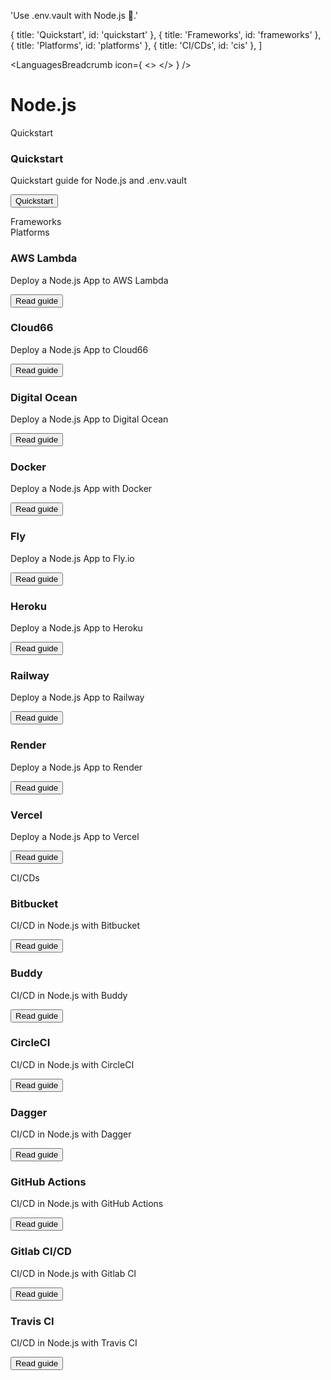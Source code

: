 

  'Use .env.vault with Node.js 🚀.'

  { title: 'Quickstart', id: 'quickstart' },
  { title: 'Frameworks', id: 'frameworks' },
  { title: 'Platforms', id: 'platforms' },
  { title: 'CI/CDs', id: 'cis' },
]

<LanguagesBreadcrumb icon={
  <>
    <NodeIcon className="h-9 w-9 text-[#339933]"/>
  </>
} />
# Node.js
<GuideHeading lead={description} />

<div className="my-16 xl:max-w-none">
  <Heading level={2} id="quickstart">
    Quickstart
  </Heading>
  <div className="not-prose mt-4 grid grid-cols-1 gap-x-6 gap-y-10 border-t border-zinc-900/5 pt-10 dark:border-white/5 sm:grid-cols-2 xl:max-w-none xl:grid-cols-3">
    <div key="quickstart" className="flex flex-row-reverse gap-6">
      <div className="flex-auto">
        <h3 className="text-sm font-semibold text-zinc-900 dark:text-white">
          Quickstart
        </h3>
        <p className="mt-1 text-sm text-zinc-600 dark:text-zinc-400">Quickstart guide for Node.js and .env.vault</p>
        <p className="mt-4"><Button href="/docs/quickstart" variant="text" arrow="right">Quickstart</Button></p>
      </div>
      <NodeIcon className="h-9 w-9 text-[#339933]"/>
    </div>
  </div>
  <Heading level={2} id="frameworks">
    Frameworks
  </Heading>
  <div className="not-prose mt-4 grid grid-cols-1 gap-x-6 gap-y-10 border-t border-zinc-900/5 pt-10 dark:border-white/5 sm:grid-cols-2 xl:max-w-none xl:grid-cols-3">
    <FrameworksNodejs />
  </div>
  <Heading level={2} id="platforms">
    Platforms
  </Heading>
  <div className="not-prose mt-4 grid grid-cols-1 gap-x-6 gap-y-10 border-t border-zinc-900/5 pt-10 dark:border-white/5 sm:grid-cols-2 xl:max-w-none xl:grid-cols-3">
    <div key="aws-lambda" className="flex flex-row-reverse gap-6">
      <div className="flex-auto">
        <h3 className="text-sm font-semibold text-zinc-900 dark:text-white">
          AWS Lambda
        </h3>
        <p className="mt-1 text-sm text-zinc-600 dark:text-zinc-400">Deploy a Node.js App to AWS Lambda</p>
        <p className="mt-4"><Button href="/docs/languages/nodejs/aws-lambda" variant="text" arrow="right">Read guide</Button></p>
      </div>
      <AwsIcon className="h-9 w-9 text-[#FF9900]"/>
    </div>
    <div key="cloud66" className="flex flex-row-reverse gap-6">
      <div className="flex-auto">
        <h3 className="text-sm font-semibold text-zinc-900 dark:text-white">
          Cloud66
        </h3>
        <p className="mt-1 text-sm text-zinc-600 dark:text-zinc-400">Deploy a Node.js App to Cloud66</p>
        <p className="mt-4"><Button href="/docs/languages/nodejs/cloud66" variant="text" arrow="right">Read guide</Button></p>
      </div>
      <Cloud66Icon className="h-9 w-9 text-[#3C72B9]"/>
    </div>
    <div key="digital-ocean" className="flex flex-row-reverse gap-6">
      <div className="flex-auto">
        <h3 className="text-sm font-semibold text-zinc-900 dark:text-white">
          Digital Ocean
        </h3>
        <p className="mt-1 text-sm text-zinc-600 dark:text-zinc-400">Deploy a Node.js App to Digital Ocean</p>
        <p className="mt-4"><Button href="/docs/languages/nodejs/digital-ocean" variant="text" arrow="right">Read guide</Button></p>
      </div>
      <DigitalOceanIcon className="h-9 w-9 text-[#0080FF]"/>
    </div>
    <div key="docker" className="flex flex-row-reverse gap-6">
      <div className="flex-auto">
        <h3 className="text-sm font-semibold text-zinc-900 dark:text-white">
          Docker
        </h3>
        <p className="mt-1 text-sm text-zinc-600 dark:text-zinc-400">Deploy a Node.js App with Docker</p>
        <p className="mt-4"><Button href="/docs/languages/nodejs/docker" variant="text" arrow="right">Read guide</Button></p>
      </div>
      <DockerIcon className="h-9 w-9 text-[#2496ED]"/>
    </div>
    <div key="fly" className="flex flex-row-reverse gap-6">
      <div className="flex-auto">
        <h3 className="text-sm font-semibold text-zinc-900 dark:text-white">
          Fly
        </h3>
        <p className="mt-1 text-sm text-zinc-600 dark:text-zinc-400">Deploy a Node.js App to Fly.io</p>
        <p className="mt-4"><Button href="/docs/languages/nodejs/fly" variant="text" arrow="right">Read guide</Button></p>
      </div>
      <FlyIcon className="h-9 w-9 text-[#7B3BE2]"/>
    </div>
    <div key="heroku" className="flex flex-row-reverse gap-6">
      <div className="flex-auto">
        <h3 className="text-sm font-semibold text-zinc-900 dark:text-white">
          Heroku
        </h3>
        <p className="mt-1 text-sm text-zinc-600 dark:text-zinc-400">Deploy a Node.js App to Heroku</p>
        <p className="mt-4"><Button href="/docs/languages/nodejs/heroku" variant="text" arrow="right">Read guide</Button></p>
      </div>
      <HerokuIcon className="h-9 w-9 text-[#430098]"/>
    </div>
    <div key="railway" className="flex flex-row-reverse gap-6">
      <div className="flex-auto">
        <h3 className="text-sm font-semibold text-zinc-900 dark:text-white">
          Railway
        </h3>
        <p className="mt-1 text-sm text-zinc-600 dark:text-zinc-400">Deploy a Node.js App to Railway</p>
        <p className="mt-4"><Button href="/docs/languages/nodejs/railway" variant="text" arrow="right">Read guide</Button></p>
      </div>
      <RailwayIcon className="h-9 w-9 text-[#0B0D0E] dark:invert"/>
    </div>
    <div key="render" className="flex flex-row-reverse gap-6">
      <div className="flex-auto">
        <h3 className="text-sm font-semibold text-zinc-900 dark:text-white">
          Render
        </h3>
        <p className="mt-1 text-sm text-zinc-600 dark:text-zinc-400">Deploy a Node.js App to Render</p>
        <p className="mt-4"><Button href="/docs/languages/nodejs/render" variant="text" arrow="right">Read guide</Button></p>
      </div>
      <RenderIcon className="h-9 w-9 text-[#46E3B7]"/>
    </div>
    <div key="vercel" className="flex flex-row-reverse gap-6">
      <div className="flex-auto">
        <h3 className="text-sm font-semibold text-zinc-900 dark:text-white">
          Vercel
        </h3>
        <p className="mt-1 text-sm text-zinc-600 dark:text-zinc-400">Deploy a Node.js App to Vercel</p>
        <p className="mt-4"><Button href="/docs/languages/nodejs/vercel" variant="text" arrow="right">Read guide</Button></p>
      </div>
      <VercelIcon className="h-9 w-9 text-[#000000] dark:invert"/>
    </div>
  </div>
  <Heading level={2} id="cis">
    CI/CDs
  </Heading>
  <div className="not-prose mt-4 grid grid-cols-1 gap-x-6 gap-y-10 border-t border-zinc-900/5 pt-10 dark:border-white/5 sm:grid-cols-2 xl:max-w-none xl:grid-cols-3">
    <div key="bitbucket" className="flex flex-row-reverse gap-6">
      <div className="flex-auto">
        <h3 className="text-sm font-semibold text-zinc-900 dark:text-white">
          Bitbucket
        </h3>
        <p className="mt-1 text-sm text-zinc-600 dark:text-zinc-400">CI/CD in Node.js with Bitbucket</p>
        <p className="mt-4"><Button href="/docs/languages/nodejs/bitbucket" variant="text" arrow="right">Read guide</Button></p>
      </div>
      <BitbucketIcon className="h-9 w-9 text-[#1A86FD]"/>
    </div>
    <div key="buddy" className="flex flex-row-reverse gap-6">
      <div className="flex-auto">
        <h3 className="text-sm font-semibold text-zinc-900 dark:text-white">
          Buddy
        </h3>
        <p className="mt-1 text-sm text-zinc-600 dark:text-zinc-400">CI/CD in Node.js with Buddy</p>
        <p className="mt-4"><Button href="/docs/languages/nodejs/buddy" variant="text" arrow="right">Read guide</Button></p>
      </div>
      <BuddyIcon className="h-9 w-9 text-[#1A86FD]"/>
    </div>
    <div key="circle-ci" className="flex flex-row-reverse gap-6">
      <div className="flex-auto">
        <h3 className="text-sm font-semibold text-zinc-900 dark:text-white">
          CircleCI
        </h3>
        <p className="mt-1 text-sm text-zinc-600 dark:text-zinc-400">CI/CD in Node.js with CircleCI</p>
        <p className="mt-4"><Button href="/docs/languages/nodejs/circleci" variant="text" arrow="right">Read guide</Button></p>
      </div>
      <CircleCiIcon className="h-9 w-9 text-[#343434] dark:invert"/>
    </div>
    <div key="dagger" className="flex flex-row-reverse gap-6">
      <div className="flex-auto">
        <h3 className="text-sm font-semibold text-zinc-900 dark:text-white">
          Dagger
        </h3>
        <p className="mt-1 text-sm text-zinc-600 dark:text-zinc-400">CI/CD in Node.js with Dagger</p>
        <p className="mt-4"><Button href="/docs/languages/nodejs/dagger" variant="text" arrow="right">Read guide</Button></p>
      </div>
      <DaggerIcon className="h-9 w-9 text-[#1d1d1b] dark:invert"/>
    </div>
    <div key="github-actions" className="flex flex-row-reverse gap-6">
      <div className="flex-auto">
        <h3 className="text-sm font-semibold text-zinc-900 dark:text-white">
          GitHub Actions
        </h3>
        <p className="mt-1 text-sm text-zinc-600 dark:text-zinc-400">CI/CD in Node.js with GitHub Actions</p>
        <p className="mt-4"><Button href="/docs/languages/nodejs/github-actions" variant="text" arrow="right">Read guide</Button></p>
      </div>
      <GitHubIcon className="h-9 w-9 text-[#181717] dark:invert"/>
    </div>
    <div key="gitlab" className="flex flex-row-reverse gap-6">
      <div className="flex-auto">
        <h3 className="text-sm font-semibold text-zinc-900 dark:text-white">
          Gitlab CI/CD
        </h3>
        <p className="mt-1 text-sm text-zinc-600 dark:text-zinc-400">CI/CD in Node.js with Gitlab CI</p>
        <p className="mt-4"><Button href="/docs/languages/nodejs/gitlab-ci" variant="text" arrow="right">Read guide</Button></p>
      </div>
      <GitlabIcon className="h-9 w-9 text-[#FC6D26]"/>
    </div>
    <div key="travis-ci" className="flex flex-row-reverse gap-6">
      <div className="flex-auto">
        <h3 className="text-sm font-semibold text-zinc-900 dark:text-white">
          Travis CI
        </h3>
        <p className="mt-1 text-sm text-zinc-600 dark:text-zinc-400">CI/CD in Node.js with Travis CI</p>
        <p className="mt-4"><Button href="/docs/languages/nodejs/travis-ci" variant="text" arrow="right">Read guide</Button></p>
      </div>
      <TravisCiIcon className="h-9 w-9 text-[#3EAAAF]"/>
    </div>
  </div>
</div>
